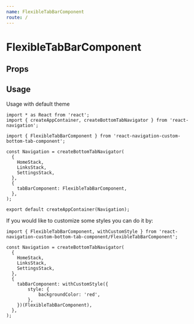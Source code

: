 ```yaml
---
name: FlexibleTabBarComponent
route: /
---
```



# FlexibleTabBarComponent

## Props

<PropsTable of={FlexibleTabBarComponent} />

## Usage

Usage with default theme

```
import * as React from 'react';
import { createAppContainer, createBottomTabNavigator } from 'react-navigation';

import { FlexibleTabBarComponent } from 'react-navigation-custom-bottom-tab-component';

const Navigation = createBottomTabNavigator(
  {
    HomeStack,
    LinksStack,
    SettingsStack,
  },
  {
    tabBarComponent: FlexibleTabBarComponent,
  },
);

export default createAppContainer(Navigation);

```

If you would like to customize some styles you can do it by:

```
import { FlexibleTabBarComponent, withCustomStyle } from 'react-navigation-custom-bottom-tab-component/FlexibleTabBarComponent';

const Navigation = createBottomTabNavigator(
  {
    HomeStack,
    LinksStack,
    SettingsStack,
  },
  {
    tabBarComponent: withCustomStyle({
        style: {
            backgroundColor: 'red',
        },
    })(FlexibleTabBarComponent),
  },
);
```
